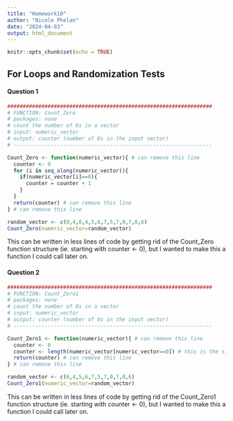 ```yaml
---
title: "Homework10"
author: "Nicole Phelan"
date: "2024-04-03"
output: html_document
---
```


```r
knitr::opts_chunk$set(echo = TRUE)
```

## For Loops and Randomization Tests

#### Question 1

```r

##################################################################
# FUNCTION: Count_Zero
# packages: none
# count the number of 0s in a vector
# input: numeric_vector
# output: counter (number of 0s in the input vector)
# ----------------------------------------------------------------

Count_Zero <- function(numeric_vector){ # can remove this line
  counter <- 0
  for (i in seq_along(numeric_vector)){
    if(numeric_vector[i]==0){
      counter = counter + 1
    }
  }
  return(counter) # can remove this line
} # can remove this line

random_vector <- c(0,4,0,4,5,6,7,5,7,0,7,0,6)
Count_Zero(numeric_vector=random_vector)

```

This can be written in less lines of code by getting rid of the Count_Zero function structure (ie. starting with counter <- 0), but I wanted to make this a function I could call later on.

#### Question 2

```r

##################################################################
# FUNCTION: Count_Zero1
# packages: none
# count the number of 0s in a vector
# input: numeric_vector
# output: counter (number of 0s in the input vector)
# ----------------------------------------------------------------

Count_Zero1 <- function(numeric_vector){ # can remove this line
  counter <- 0
  counter <- length(numeric_vector[numeric_vector==0]) # this is the single line of code you need
  return(counter) # can remove this line
} # can remove this line

random_vector <- c(0,4,5,6,7,5,7,0,7,0,6)
Count_Zero1(numeric_vector=random_vector)
```

This can be written in less lines of code by getting rid of the Count_Zero1 function structure (ie. starting with counter <- 0), but I wanted to make this a function I could call later on.